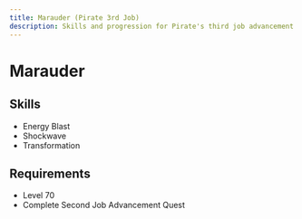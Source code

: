 ```yaml
---
title: Marauder (Pirate 3rd Job)
description: Skills and progression for Pirate's third job advancement
---
```


# Marauder

## Skills
- Energy Blast
- Shockwave
- Transformation

## Requirements
- Level 70
- Complete Second Job Advancement Quest